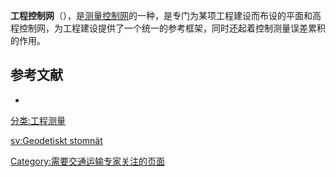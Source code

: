 {{expert|time=2010-05-05T16:24:26+00:00|subject=交通运输}}
'''工程控制网'''（{{Lang|en|geodetic control network}}），是[[测量控制网|测量控制网]]的一种，是专门为某项工程建设而布设的平面和高程控制网，为工程建设提供了一个统一的参考框架，同时还起着控制测量误差累积的作用。

==参考文献==
*{{cite book zh |author=张正禄 |title=工程测量学 |format=M |edition=1 |location=武汉 |publisher=武汉大学出版社 |date=2005 |pages=27 |id= ISBN 578-7-307-04626-9}}

{{科技小作品}}
[[分类:工程测量|分类:工程测量]]

[[sv:Geodetiskt_stomnät|sv:Geodetiskt stomnät]]
[[Category:需要交通运输专家关注的页面|Category:需要交通运输专家关注的页面]]